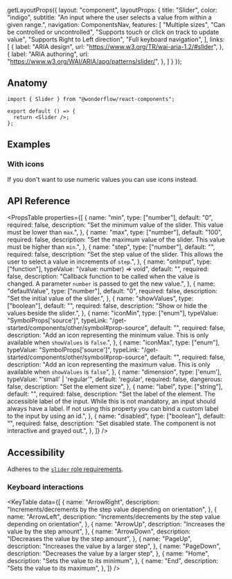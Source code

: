 
  getLayoutProps({
    layout: "component",
    layoutProps: {
      title: "Slider",
      color: "indigo",
      subtitle: "An input where the user selects a value from within a given range.",
      navigation: ComponentsNav,
      features: [
        "Multiple sizes",
        "Can be controlled or uncontrolled",
        "Supports touch or click on track to update value",
        "Supports Right to Left direction",
        "Full keyboard navigation",
      ],
      links: [
        {
          label: "ARIA design",
          url: "https://www.w3.org/TR/wai-aria-1.2/#slider",
        },
        {
          label: "ARIA authoring",
          url: "https://www.w3.org/WAI/ARIA/apg/patterns/slider/",
        },
      ]
    }
  });

<LiveArea>
  <Slider aria-label="Items count" showValues />
</LiveArea>


## Anatomy

```tsx lines="1,4"
import { Slider } from "@wonderflow/react-components";

export default () => {
  return <Slider />;
};
```

## Examples

### With icons

If you don't want to use numeric values you can use icons instead.


<LiveArea>
  <Slider aria-label="brightness" iconMin="moon" iconMax="sun-bright" />
</LiveArea>

## API Reference

<PropsTable
  properties={[
    {
      name: "min",
      type: ["number"],
      default: "0",
      required: false,
      description: "Set the minimum value of the slider. This value must be lower than `max`.",
    },
    {
      name: "max",
      type: ["number"],
      default: "100",
      required: false,
      description: "Set the maximum value of the slider. This value must be higher than `min`.",
    },
    {
      name: "step",
      type: ["number"],
      default: "",
      required: false,
      description: "Set the step value of the slider. This allows the user to select a value in increments of `step`.",
    },
    {
      name: "onInput",
      type: ["function"],
      typeValue: "(value: number) => void",
      default: "",
      required: false,
      description:
        "Callback function to be called when the value is changed. A parameter `number` is passed to get the new value.",
    },
    {
      name: "defaultValue",
      type: ["number"],
      default: "0",
      required: false,
      description: "Set the initial value of the slider.",
    },
    {
      name: "showValues",
      type: ["boolean"],
      default: "",
      required: false,
      description: "Show or hide the values beside the slider.",
    },
    {
      name: "iconMin",
      type: ["enum"],
      typeValue: "SymbolProps['source']",
      typeLink: "/get-started/components/other/symbol#prop-source",
      default: "",
      required: false,
      description: "Add an icon representing the minimum value. This is only available when `showValues` is `false`.",
    },
    {
      name: "iconMax",
      type: ["enum"],
      typeValue: "SymbolProps['source']",
      typeLink: "/get-started/components/other/symbol#prop-source",
      default: "",
      required: false,
      description: "Add an icon representing the maximum value. This is only available when `showValues` is `false`",
    },
    {
      name: "dimension",
      type: ['enum'],
      typeValue: "'small' | 'regular'",
      default: 'regular',
      required: false,
      dangerous: false,
      description: "Set the element size",
    },
    {
      name: "label",
      type: ["string"],
      default: "",
      required: false,
      description: "Set the label of the element. The accessible label of the input. While this is not mandatory, an input should always have a label. If not using this property you can bind a custom label to the input by using an id.",
    },
    {
      name: "disabled",
      type: ["boolean"],
      default: "",
      required: false,
      description:
        "Set disabled state. The component is not interactive and grayed out.",
    },
  ]}
/>

## Accessibility

Adheres to the [`slider` role requirements](https://www.w3.org/TR/wai-aria-1.2/#slider).

### Keyboard interactions

<KeyTable
  data={[
    {
      name: "ArrowRight",
      description:
        "Increments/decrements by the step value depending on orientation",
    },
    {
      name: "ArrowLeft",
      description:
        "Increments/decrements by the step value depending on orientation",
    },
    {
      name: "ArrowUp",
      description: "Increases the value by the step amount",
    },
    {
      name: "ArrowDown",
      description: "IDecreases the value by the step amount",
    },
    {
      name: "PageUp",
      description: "Increases the value by a larger step",
    },
    {
      name: "PageDown",
      description: "Decreases the value by a larger step",
    },
    {
      name: "Home",
      description: "Sets the value to its minimum",
    },
    {
      name: "End",
      description: "Sets the value to its maximum",
    },
  ]}
/>
